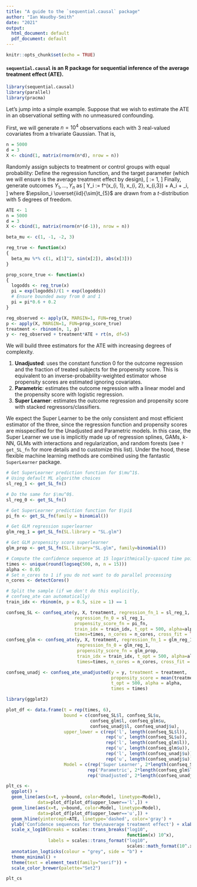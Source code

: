 ```yaml
---
title: "A guide to the `sequential.causal` package"
author: "Ian Waudby-Smith"
date: "2021"
output:
  html_document: default
  pdf_document: default
---
```


\newcommand{\EE}{\mathbb E}
\newcommand{\iid}{\overset{iid}{\sim}}

```r
knitr::opts_chunk$set(echo = TRUE)
```

#### `sequential.causal` is an R package for sequential inference of the average treatment effect (ATE).

```r
library(sequential.causal)
library(parallel)
library(pracma)
```

Let's jump into a simple example. Suppose that we wish to estimate the ATE in an observational setting with no unmeasured confounding.

First, we will generate $n = 10^4$ observations each with 3 real-valued covariates from a trivariate Gaussian. That is,
\begin{align*}
    (x_{1, 1}, x_{1,2}, x_{1,3}) &\iid N_3(0, I_3) \\
    (x_{2, 1}, x_{2,2}, x_{2,3}) &\iid N_3(0, I_3) \\
    &\vdots \\
    (x_{n, 1}, x_{n,2}, x_{n,3}) &\iid N_3(0, I_3). 
\end{align*} 

```r
n = 5000
d = 3
X <- cbind(1, matrix(rnorm(n*d), nrow = n))
```

Randomly assign subjects to treatment or control groups with equal probability:
\begin{equation}
\label{eq:completeRandomization}
    A_1, \dots, A_n \sim \text{Bernoulli}(1/2). 
\end{equation}
Define the regression function,
\begin{equation}
\label{eq:simulationRegressionFunction}
    f^\star(x_1, x_2, x_3) := 1 - x_1^2 - 2\sin(x_2) + 3|x_3|, 
\end{equation} 
and the target parameter (which we will ensure is the average treatment effect by design),
\[ \psi := 1, \]
Finally, generate outcomes $Y_1, \dots, Y_n$ as 
\[ Y_i := f^\star(x_{i, 1}, x_{i, 2}, x_{i,3}) + \psi\cdot A_i + \epsilon_i,
\]
where $\epsilon_i \iid t_{5}$ are drawn from a $t$-distribution with 5 degrees of freedom.

```r
ATE <- 1
n = 5000
d = 3
X <- cbind(1, matrix(rnorm(n*(d-1)), nrow = n))

beta_mu <- c(1, -1, -2, 3)

reg_true <- function(x)
{
  beta_mu %*% c(1, x[1]^2, sin(x[2]), abs(x[3]))
}

prop_score_true <- function(x)
{
  logodds <- reg_true(x)
  pi = exp(logodds)/(1 + exp(logodds))
  # Ensure bounded away from 0 and 1
  pi = pi*0.6 + 0.2
}

reg_observed <- apply(X, MARGIN=1, FUN=reg_true)
p <- apply(X, MARGIN=1, FUN=prop_score_true)
treatment <- rbinom(n, 1, p)
y <- reg_observed + treatment*ATE + rt(n, df=5)
```

We will build three estimators for the ATE with increasing degrees of complexity.

1. **Unadjusted**: uses the constant function $0$ for the outcome regression and the fraction of treated subjects for the propensity score. This is equivalent to an inverse-probability-weighted estimator whose propensity scores are estimated ignoring covariates.
2. **Parametric**: estimates the outcome regression with a linear model and the propensity score with logistic regression.
3. **Super Learner**: estimates the outcome regression and propensity score with stacked regressors/classifiers.

We expect the Super Learner to be the only consistent and most efficient estimator of the three, since the regression function and propensity scores are misspecified for the Unadjusted and Parametric models. 
In this case, the Super Learner we use is implicitly made up of regression splines, GAMs, $k$-NN, GLMs with interactions and regularization, and random forests (see `?get_SL_fn` for more details and to customize this list). Under the hood, these flexible machine learning methods are combined using the fantastic `SuperLearner` package.


```r
# Get SuperLearner prediction function for $\mu^1$.
# Using default ML algorithm choices
sl_reg_1 <- get_SL_fn()

# Do the same for $\mu^0$.
sl_reg_0 <- get_SL_fn()

# Get SuperLearner prediction function for $\pi$
pi_fn <- get_SL_fn(family = binomial())

# Get GLM regression superlearner
glm_reg_1 = get_SL_fn(SL.library = "SL.glm")

# Get GLM propensity score superlearner
glm_prop <- get_SL_fn(SL.library="SL.glm", family=binomial())

# Compute the confidence sequence at 15 logarithmically-spaced time points
times <- unique(round(logseq(500, n, n = 15)))
alpha <- 0.05
# Set n_cores to 1 if you do not want to do parallel processing
n_cores <- detectCores()

# Split the sample (if we don't do this explicitly,
# confseq_ate can automatically)
train_idx <- rbinom(n, p = 0.5, size = 1) == 1

confseq_SL <- confseq_ate(y, X, treatment, regression_fn_1 = sl_reg_1,
                          regression_fn_0 = sl_reg_1,
                          propensity_score_fn = pi_fn,
                          train_idx = train_idx, t_opt = 500, alpha=alpha,
                          times=times, n_cores = n_cores, cross_fit = TRUE)
confseq_glm <- confseq_ate(y, X, treatment, regression_fn_1 = glm_reg_1,
                           regression_fn_0 = glm_reg_1,
                           propensity_score_fn = glm_prop,
                           train_idx = train_idx, t_opt = 500, alpha=alpha,
                           times=times, n_cores = n_cores, cross_fit = TRUE)

confseq_unadj <- confseq_ate_unadjusted(y = y, treatment = treatment,
                                        propensity_score = mean(treatment),
                                        t_opt = 500, alpha = alpha,
                                        times = times)
```

```r
library(ggplot2)

plot_df <- data.frame(t = rep(times, 6), 
                      bound = c(confseq_SL$l, confseq_SL$u,
                                confseq_glm$l, confseq_glm$u,
                                confseq_unadj$l, confseq_unadj$u),
                      upper_lower = c(rep('l', length(confseq_SL$l)),
                                      rep('u', length(confseq_SL$u)),
                                      rep('l', length(confseq_glm$l)),
                                      rep('u', length(confseq_glm$u)),
                                      rep('l', length(confseq_unadj$u)),
                                      rep('u', length(confseq_unadj$u))),
                      Model = c(rep('Super Learner', 2*length(confseq_SL$l)),
                               rep('Parametric', 2*length(confseq_glm$l)),
                               rep('Unadjusted', 2*length(confseq_unadj$l))))

plt_cs <- 
  ggplot() + 
  geom_line(aes(x=t, y=bound, color=Model, linetype=Model), 
            data=plot_df[plot_df$upper_lower=='l',]) +
  geom_line(aes(x=t, y=bound, color=Model, linetype=Model), 
            data=plot_df[plot_df$upper_lower=='u',]) +
  geom_hline(yintercept=ATE, linetype='dashed', color='gray') +
  ylab('Confidence sequences for the\naverage treatment effect') + xlab('Time') +
  scale_x_log10(breaks = scales::trans_breaks("log10",
                                              function(x) 10^x),
                labels = scales::trans_format("log10",
                                              scales::math_format(10^.x))) +
  annotation_logticks(colour = "grey", side = "b") + 
  theme_minimal() + 
  theme(text = element_text(family="serif")) +
  scale_color_brewer(palette="Set2")

plt_cs

```

